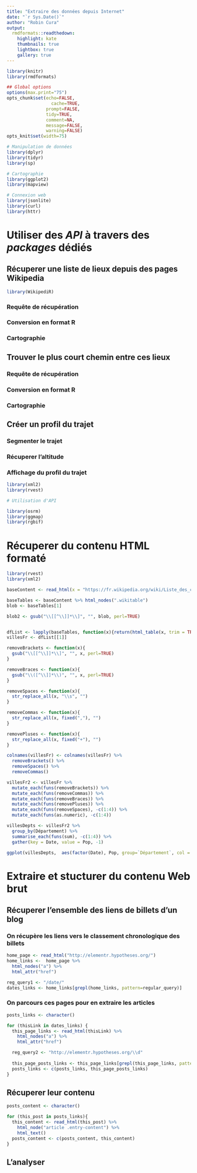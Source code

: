 ```yaml
---
title: "Extraire des données depuis Internet"
date: "`r Sys.Date()`"
author: "Robin Cura"
output:
  rmdformats::readthedown:
    highlight: kate
    thumbnails: true
    lightbox: true
    gallery: true
---
```



```r
library(knitr)
library(rmdformats)

## Global options
options(max.print="75")
opts_chunk$set(echo=FALSE,
	             cache=TRUE,
               prompt=FALSE,
               tidy=TRUE,
               comment=NA,
               message=FALSE,
               warning=FALSE)
opts_knit$set(width=75)
```

```r
# Manipulation de données
library(dplyr)
library(tidyr)
library(sp)

# Cartographie
library(ggplot2)
library(mapview)

# Connexion web
library(jsonlite)
library(curl)
library(httr)
```


# Utiliser des *API* à travers des *packages* dédiés

## Récuperer une liste de lieux depuis des pages Wikipedia

```r
library(WikipediR)

```


### Requête de récupération

### Conversion en format R

### Cartographie

## Trouver le plus court chemin entre ces lieux

### Requête de récupération

### Conversion en format R

### Cartographie

## Créer un profil du trajet

### Segmenter le trajet

### Récuperer l'altitude

### Affichage du profil du trajet

```r

library(xml2)
library(rvest)

# Utilisation d'API

library(osrm)
library(ggmap) 
library(rgbif)
```



# Récuperer du contenu HTML formaté


```r
library(rvest)
library(xml2)
```


```r
baseContent <- read_html(x = "https://fr.wikipedia.org/wiki/Liste_des_communes_de_France_les_plus_peupl%C3%A9es") 

baseTables <- baseContent %>% html_nodes(".wikitable")
blob <- baseTables[1]

blob2 <- gsub("\\[[^\\]]*\\]", "", blob, perl=TRUE)


dfList <- lapply(baseTables, function(x){return(html_table(x, trim = TRUE, dec = ","))})
villesFr <- dfList[[1]]

removeBrackets <- function(x){
  gsub("\\[[^\\]]*\\]", "", x, perl=TRUE)
}

removeBraces <- function(x){
  gsub("\\([^\\]]*\\)", "", x, perl=TRUE)
}

removeSpaces <- function(x){
  str_replace_all(x, "\\s", "")
}

removeCommas <- function(x){
  str_replace_all(x, fixed(","), "")
}

removePluses <- function(x){
  str_replace_all(x, fixed("+"), "")
}

colnames(villesFr) <- colnames(villesFr) %>%
  removeBrackets() %>%
  removeSpaces() %>%
  removeCommas()

villesFr2 <- villesFr %>%
  mutate_each(funs(removeBrackets)) %>%
  mutate_each(funs(removeCommas)) %>%
  mutate_each(funs(removeBraces)) %>%
  mutate_each(funs(removePluses)) %>%
  mutate_each(funs(removeSpaces), -c(1:4)) %>%
  mutate_each(funs(as.numeric), -c(1:4))

villesDepts <- villesFr2 %>%
  group_by(Département) %>%
  summarise_each(funs(sum), -c(1:4)) %>%
  gather(key = Date, value = Pop, -1)

ggplot(villesDepts,  aes(factor(Date), Pop, group=`Département`, col = `Département`)) + geom_line() + scale_y_log10()


```


# Extraire et stucturer du contenu Web brut

## Récuperer l'ensemble des liens de billets d'un blog

### On récupère les liens vers le classement chronologique des billets

```r

home_page <- read_html("http://elementr.hypotheses.org/")
home_links <-  home_page %>%
  html_nodes("a") %>%
  html_attr("href")

reg_query1 <- "/date/"
dates_links <- home_links[grepl(home_links, pattern=regular_query)]
```

### On parcours ces pages pour en extraire les articles

```r
posts_links <- character()

for (thisLink in dates_links) {
  this_page_links <- read_html(thisLink) %>%
    html_nodes("a") %>%
    html_attr("href")

  reg_query2 <- "http://elementr.hypotheses.org/\\d"
    
  this_page_posts_links <- this_page_links[grepl(this_page_links, pattern=reg_query2)]
  posts_links <- c(posts_links, this_page_posts_links)
}
```

## Récuperer leur contenu

```r
posts_content <- character()

for (this_post in posts_links){
  this_content <- read_html(this_post) %>%
    html_node("article .entry-content") %>%
    html_text()
  posts_content <- c(posts_content, this_content)
}
```


## L'analyser

